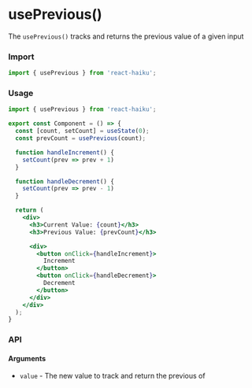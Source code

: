 # usePrevious()

The `usePrevious()` tracks and returns the previous value of a given input

### Import

```jsx
import { usePrevious } from 'react-haiku';
```

### Usage


<UsePreviousDemo />

```jsx
import { usePrevious } from 'react-haiku';

export const Component = () => {
  const [count, setCount] = useState(0);
  const prevCount = usePrevious(count);

  function handleIncrement() {
    setCount(prev => prev + 1)
  }

  function handleDecrement() {
    setCount(prev => prev - 1)
  }

  return (
    <div>
      <h3>Current Value: {count}</h3>
      <h3>Previous Value: {prevCount}</h3>

      <div>
        <button onClick={handleIncrement}>
          Increment
        </button>
        <button onClick={handleDecrement}>
          Decrement
        </button>
      </div>
    </div>
  );
}
```

### API

#### Arguments

- `value` - The new value to track and return the previous of
